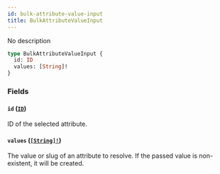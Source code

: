```yaml
---
id: bulk-attribute-value-input
title: BulkAttributeValueInput
---
```


No description

```graphql
type BulkAttributeValueInput {
  id: ID
  values: [String]!
}
```

### Fields

#### `id` ([`ID`](/developer/api-reference/scalars/id.mdx))

ID of the selected attribute.

#### `values` ([`[String]!`](/developer/api-reference/scalars/string.mdx))

The value or slug of an attribute to resolve. If the passed value is non-existent, it will be created.
